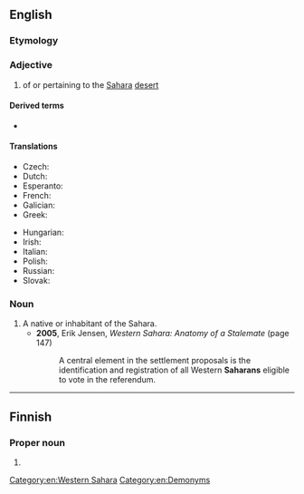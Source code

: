 ==English==

===Etymology===
{{suffix|en|Sahara|an}}

===Adjective===
{{en-adj}}

# of or pertaining to the [[Sahara]] [[desert]]

====Derived terms====
* {{l|en|sub-Saharan}}

====Translations====
{{trans-top|related to the Sahara desert}}
* Czech: {{t+|cs|saharský}}
* Dutch: {{t+|nl|Saharaans}}
* Esperanto: {{t|eo|sahara}}
* French: {{t+|fr|saharien|m}}
* Galician: {{t+|gl|sahariano}}
* Greek: {{t|el|σαχάριος|m}}
{{trans-mid}}
* Hungarian: {{t|hu|szaharai}}
* Irish: {{t|ga|Sahárach}}
* Italian: {{t+|it|sahariano}}
* Polish: {{t+|pl|saharyjski}}
* Russian: {{t+|ru|саха́рский}}
* Slovak: {{t+|sk|saharský}}
{{trans-bottom}}

===Noun===
{{en-noun}}

# A native or inhabitant of the Sahara.
#* '''2005''', Erik Jensen, ''Western Sahara: Anatomy of a Stalemate'' (page 147)
#*: A central element in the settlement proposals is the identification and registration of all Western '''Saharans''' eligible to vote in the referendum.

[[Category:en:Western Sahara]]

----

==Finnish==

===Proper noun===
{{head|fi|proper noun form}}

# {{fi-form of|case=genitive|pl=singular|Sahara}}

[[Category:en:Demonyms]]